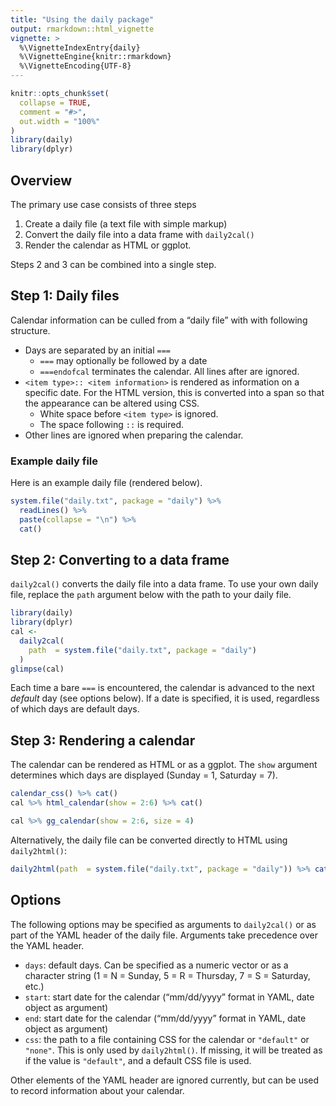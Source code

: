 ```yaml
---
title: "Using the daily package"
output: rmarkdown::html_vignette
vignette: >
  %\VignetteIndexEntry{daily}
  %\VignetteEngine{knitr::rmarkdown}
  %\VignetteEncoding{UTF-8}
---
```


```r
knitr::opts_chunk$set(
  collapse = TRUE,
  comment = "#>",
  out.width = "100%"
)
library(daily)
library(dplyr)
```


## Overview

The primary use case consists of three steps

1. Create a daily file (a text file with simple markup)
2. Convert the daily file into a data frame with `daily2cal()`
3. Render the calendar as HTML or ggplot.

Steps 2 and 3 can be combined into a single step.

## Step 1: Daily files

Calendar information can be culled from a "daily file" with with 
following structure.

* Days are separated by an initial `===`
    * `===` may optionally be followed by a date
    * `===endofcal` terminates the calendar.  All lines after are ignored.
    
* `<item type>:: <item information>` is rendered as information on
a specific date.  For the HTML version, this is converted into a span
so that the appearance can be altered using CSS.
    * White space before `<item type>` is ignored.
    * The space following `::` is required.
    
* Other lines are ignored when preparing the calendar.

### Example daily file

Here is an example daily file (rendered below).

```r
system.file("daily.txt", package = "daily") %>%
  readLines() %>%
  paste(collapse = "\n") %>%
  cat() 
```

## Step 2: Converting to a data frame

`daily2cal()` converts the daily file into a data frame.
To use your own daily file, replace the `path` argument below with
the path to your daily file.

```r
library(daily)
library(dplyr)
cal <-
  daily2cal(
    path  = system.file("daily.txt", package = "daily")
  ) 
glimpse(cal)
```

Each time a bare `===` is encountered, the calendar is advanced to the 
next *default* day (see options below).
If a date is specified, it is used, regardless of which days are default days.

## Step 3: Rendering a calendar

The calendar can be rendered as HTML or as a ggplot.
The `show` argument determines which days are displayed (Sunday = 1, 
Saturday = 7).

```r
calendar_css() %>% cat()
cal %>% html_calendar(show = 2:6) %>% cat()
```

```r
cal %>% gg_calendar(show = 2:6, size = 4)
```

Alternatively, the daily file can be converted directly to HTML using `daily2html()`:

```r
daily2html(path  = system.file("daily.txt", package = "daily")) %>% cat()
```

## Options

The following options may be specified as arguments to `daily2cal()` or as part
of the YAML header of the daily file.  Arguments take precedence over the YAML
header.

* `days`: default days. Can be specified as a numeric vector or as a character string (1 = N = Sunday, 5 = R = Thursday, 7 = S = Saturday, etc.)
* `start`: start date for the calendar ("mm/dd/yyyy" format in YAML, date object as argument)
* `end`: start date for the calendar ("mm/dd/yyyy" format in YAML, date object as argument)
* `css`: the path to a file containing CSS for the calendar or `"default"` or `"none"`.
This is only used by `daily2html()`. If missing, it will be treated as if the value
is `"default"`, and a default CSS file is used.

Other elements of the YAML header are ignored currently, but can be used to record
information about your calendar.
